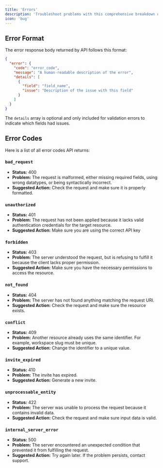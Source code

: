 ```yaml
---
title: 'Errors'
description: 'Troubleshoot problems with this comprehensive breakdown of all error codes.'
icon: 'bug'
---
```



## Error Format

The error response body returned by API follows this format:

```json
{
  "error": {
    "code": "error_code",
    "message": "A human-readable description of the error",
    "details": [
      {
        "field": "field_name",
        "issue": "Description of the issue with this field"
      }
    ]
  }
}
```

The `details` array is optional and only included for validation errors to indicate which fields had issues.

## Error Codes

Here is a list of all error codes API returns:

### `bad_request`

- **Status:** 400
- **Problem:** The request is malformed, either missing required fields, using wrong datatypes, or being syntactically incorrect.
- **Suggested Action:** Check the request and make sure it is properly formatted.

### `unauthorized`

- **Status:** 401
- **Problem:** The request has not been applied because it lacks valid authentication credentials for the target resource.
- **Suggested Action:** Make sure you are using the correct API key

### `forbidden`

- **Status:** 403
- **Problem:** The server understood the request, but is refusing to fulfill it because the client lacks proper permission.
- **Suggested Action:** Make sure you have the necessary permissions to access the resource.

### `not_found`

- **Status:** 404
- **Problem:** The server has not found anything matching the request URI.
- **Suggested Action:** Check the request and make sure the resource exists.

### `conflict`

- **Status:** 409
- **Problem:** Another resource already uses the same identifier. For example, workspace slug must be unique.
- **Suggested Action:** Change the identifier to a unique value.

### `invite_expired`

- **Status:** 410
- **Problem:** The invite has expired.
- **Suggested Action:** Generate a new invite.

### `unprocessable_entity`

- **Status:** 422
- **Problem:** The server was unable to process the request because it contains invalid data.
- **Suggested Action:** Check the request and make sure input data is valid.

### `internal_server_error`

- **Status:** 500
- **Problem:** The server encountered an unexpected condition that prevented it from fulfilling the request.
- **Suggested Action:** Try again later. If the problem persists, contact support.